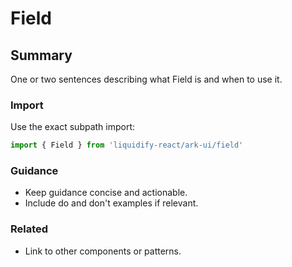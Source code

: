 # Field
## Summary
One or two sentences describing what Field is and when to use it.

### Import
Use the exact subpath import:

```ts
import { Field } from 'liquidify-react/ark-ui/field'
```

### Guidance
- Keep guidance concise and actionable.
- Include do and don't examples if relevant.

### Related
- Link to other components or patterns.
